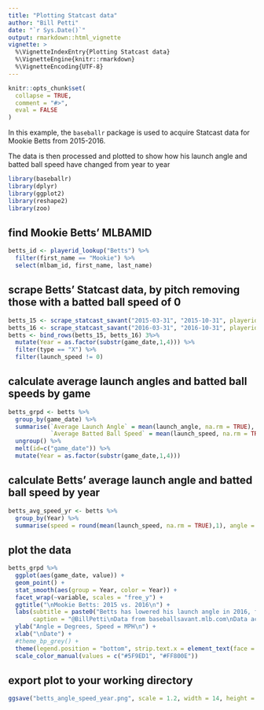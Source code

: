 ```yaml
---
title: "Plotting Statcast data"
author: "Bill Petti"
date: "`r Sys.Date()`"
output: rmarkdown::html_vignette
vignette: >
  %\VignetteIndexEntry{Plotting Statcast data}
  %\VignetteEngine{knitr::rmarkdown}
  %\VignetteEncoding{UTF-8}
---
```


```r
knitr::opts_chunk$set(
  collapse = TRUE,
  comment = "#>",
  eval = FALSE
)
```

In this example, the `baseballr` package is used to acquire Statcast data for Mookie Betts from 2015-2016.

The data is then processed and plotted to show how his launch angle and batted ball speed have changed from year to year

```r
library(baseballr)
library(dplyr)
library(ggplot2)
library(reshape2)
library(zoo)
```

## find Mookie Betts' MLBAMID

```r
betts_id <- playerid_lookup("Betts") %>%
  filter(first_name == "Mookie") %>%
  select(mlbam_id, first_name, last_name)
```

## scrape Betts' Statcast data, by pitch removing those with a batted ball speed of 0

```r
betts_15 <- scrape_statcast_savant("2015-03-31", "2015-10-31", playerid = betts_id[1,1], player_type = 'batter')
betts_16 <- scrape_statcast_savant("2016-03-31", "2016-10-31", playerid = betts_id[1,1], player_type = 'batter')   
betts <- bind_rows(betts_15, betts_16) 3%>%
  mutate(Year = as.factor(substr(game_date,1,4))) %>%
  filter(type == "X") %>%
  filter(launch_speed != 0)
```

## calculate average launch angles and batted ball speeds by game

```r
betts_grpd <- betts %>%
  group_by(game_date) %>%
  summarise(`Average Launch Angle` = mean(launch_angle, na.rm = TRUE), 
            `Average Batted Ball Speed` = mean(launch_speed, na.rm = TRUE)) %>%
  ungroup() %>%
  melt(id=c("game_date")) %>%
  mutate(Year = as.factor(substr(game_date,1,4)))
```

## calculate Betts' average launch angle and batted ball speed by year

```r
betts_avg_speed_yr <- betts %>%
  group_by(Year) %>%
  summarise(speed = round(mean(launch_speed, na.rm = TRUE),1), angle = round(mean(launch_angle, na.rm = TRUE),1))
```

## plot the data

```r
betts_grpd %>%
  ggplot(aes(game_date, value)) +
  geom_point() +
  stat_smooth(aes(group = Year, color = Year)) +
  facet_wrap(~variable, scales = "free_y") + 
  ggtitle("\nMookie Betts: 2015 vs. 2016\n") + 
  labs(subtitle = paste0("Betts has lowered his launch angle in 2016, from ", betts_avg_speed_yr[1,3], " degrees in 2015 to ", betts_avg_speed_yr[2,3], " degrees this year.\n\n"), 
       caption = "@BillPetti\nData from baseballsavant.mlb.com\nData acquired with the baseballr package") +
  ylab("Angle = Degrees, Speed = MPH\n") +
  xlab("\nDate") +
  #theme_bp_grey() + 
  theme(legend.position = "bottom", strip.text.x = element_text(face = "bold", size = 14), plot.subtitle = element_text(hjust=-.12)) +
  scale_color_manual(values = c("#5F9ED1", "#FF800E"))
```

## export plot to your working directory

```r
ggsave("betts_angle_speed_year.png", scale = 1.2, width = 14, height = 8.5, units = "in")
```
